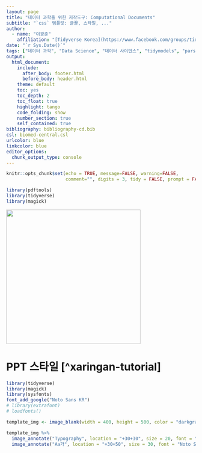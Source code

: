 ```yaml
---
layout: page
title: "데이터 과학을 위한 저작도구: Computational Documents"
subtitle: "`css` 템플릿: 글꼴, 스타일, ..."
author:
  - name: "이광춘"
    affiliation: "[Tidyverse Korea](https://www.facebook.com/groups/tidyverse/)"
date: "`r Sys.Date()`"
tags: ["데이터 과학", "Data Science", "데이터 사이언스", "tidymodels", "parsnip", "로지스틱 회귀모형", "tidyverse", "팽귄", "penguin", "CSS", "Template"]
output:
  html_document: 
    include:
      after_body: footer.html
      before_body: header.html
    theme: default
    toc: yes
    toc_depth: 2
    toc_float: true
    highlight: tango
    code_folding: show
    number_section: true
    self_contained: true
bibliography: bibliography-cd.bib
csl: biomed-central.csl
urlcolor: blue
linkcolor: blue
editor_options: 
  chunk_output_type: console
---
```


```r
knitr::opts_chunk$set(echo = TRUE, message=FALSE, warning=FALSE,
                      comment="", digits = 3, tidy = FALSE, prompt = FALSE, fig.align = 'center')

library(pdftools)
library(tidyverse)
library(magick)

```

![](fig/design_specs.png){width="357"}

# PPT 스타일 [\^xaringan-tutorial] {#xaringan-style}

```r
library(tidyverse)
library(magick)
library(sysfonts)
font_add_google("Noto Sans KR")
# library(extrafont)
# loadfonts()

template_img <- image_blank(width = 400, height = 500, color = "darkgray", pseudo_image = "", defines = NULL)

template_img %>% 
  image_annotate("Typography", location = "+30+30", size = 20, font = "NanumGothic", color = "black") %>% 
  image_annotate("Aa가", location = "+30+50", size = 30, font = "Noto Sans KR", color = "black")
  


```

